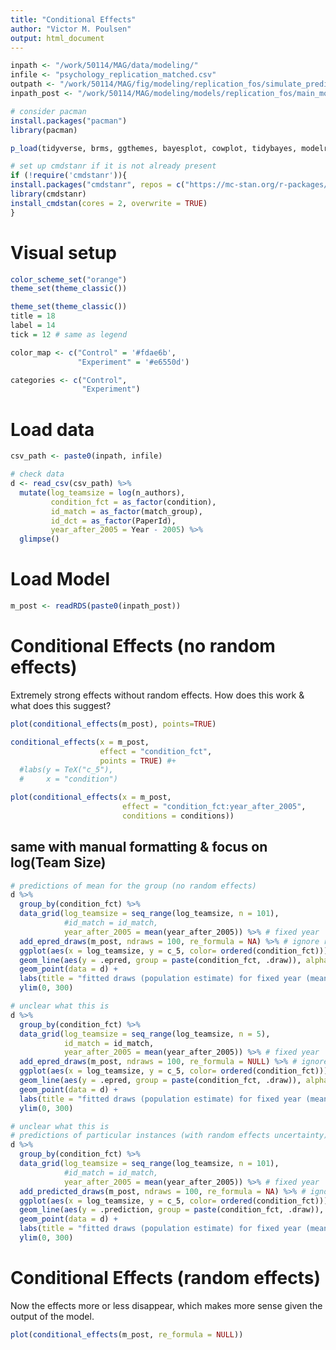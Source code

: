 ```yaml
---
title: "Conditional Effects"
author: "Victor M. Poulsen"
output: html_document
---
```


```r

inpath <- "/work/50114/MAG/data/modeling/"
infile <- "psychology_replication_matched.csv"
outpath <- "/work/50114/MAG/fig/modeling/replication_fos/simulate_predict/"
inpath_post <- "/work/50114/MAG/modeling/models/replication_fos/main_model/m_post.rds"

```

```r

# consider pacman
install.packages("pacman") 
library(pacman)

p_load(tidyverse, brms, ggthemes, bayesplot, cowplot, tidybayes, modelr, latex2exp, ggpubr)

# set up cmdstanr if it is not already present
if (!require('cmdstanr')){
install.packages("cmdstanr", repos = c("https://mc-stan.org/r-packages/", getOption("repos")))
library(cmdstanr)
install_cmdstan(cores = 2, overwrite = TRUE)
}

```

# Visual setup 

```r

color_scheme_set("orange")
theme_set(theme_classic())

theme_set(theme_classic())
title = 18
label = 14
tick = 12 # same as legend

color_map <- c("Control" = '#fdae6b', 
               "Experiment" = '#e6550d')

categories <- c("Control",
                "Experiment")

```

# Load data

```r

csv_path <- paste0(inpath, infile)

# check data
d <- read_csv(csv_path) %>%
  mutate(log_teamsize = log(n_authors), 
         condition_fct = as_factor(condition), 
         id_match = as_factor(match_group),
         id_dct = as_factor(PaperId),
         year_after_2005 = Year - 2005) %>% 
  glimpse()

```

# Load Model

```r

m_post <- readRDS(paste0(inpath_post))

```

# Conditional Effects (no random effects)
Extremely strong effects without random effects.
How does this work & what does this suggest?

```r

plot(conditional_effects(m_post), points=TRUE)

```


```r

conditional_effects(x = m_post, 
                    effect = "condition_fct", 
                    points = TRUE) #+ 
  #labs(y = TeX("c_5"),
  #     x = "condition")

```

```r

plot(conditional_effects(x = m_post,
                         effect = "condition_fct:year_after_2005",
                         conditions = conditions))

```


## same with manual formatting & focus on log(Team Size) 

```r

# predictions of mean for the group (no random effects)
d %>%
  group_by(condition_fct) %>%
  data_grid(log_teamsize = seq_range(log_teamsize, n = 101),
            #id_match = id_match,
            year_after_2005 = mean(year_after_2005)) %>% # fixed year
  add_epred_draws(m_post, ndraws = 100, re_formula = NA) %>% # ignore random effects
  ggplot(aes(x = log_teamsize, y = c_5, color= ordered(condition_fct))) +
  geom_line(aes(y = .epred, group = paste(condition_fct, .draw)), alpha = 0.25) +
  geom_point(data = d) + 
  labs(title = "fitted draws (population estimate) for fixed year (mean) & ignore random effects") +
  ylim(0, 300)

```

```r
# unclear what this is 
d %>%
  group_by(condition_fct) %>%
  data_grid(log_teamsize = seq_range(log_teamsize, n = 5),
            id_match = id_match,
            year_after_2005 = mean(year_after_2005)) %>% # fixed year
  add_epred_draws(m_post, ndraws = 100, re_formula = NULL) %>% # ignore random effects
  ggplot(aes(x = log_teamsize, y = c_5, color= ordered(condition_fct))) +
  geom_line(aes(y = .epred, group = paste(condition_fct, .draw)), alpha = 0.25) +
  geom_point(data = d) + 
  labs(title = "fitted draws (population estimate) for fixed year (mean) & ignore random effects") +
  ylim(0, 300)
```


```r

# unclear what this is 
# predictions of particular instances (with random effects uncertainty)
d %>%
  group_by(condition_fct) %>%
  data_grid(log_teamsize = seq_range(log_teamsize, n = 101),
            #id_match = id_match,
            year_after_2005 = mean(year_after_2005)) %>% # fixed year
  add_predicted_draws(m_post, ndraws = 100, re_formula = NA) %>% # ignore random effects
  ggplot(aes(x = log_teamsize, y = c_5, color= ordered(condition_fct))) +
  geom_line(aes(y = .prediction, group = paste(condition_fct, .draw)), alpha = 0.25) +
  geom_point(data = d) + 
  labs(title = "fitted draws (population estimate) for fixed year (mean) & ignore random effects") +
  ylim(0, 300)

```



# Conditional Effects (random effects)
Now the effects more or less disappear, which makes more sense given the output of the model. 

```r

plot(conditional_effects(m_post, re_formula = NULL))

```

